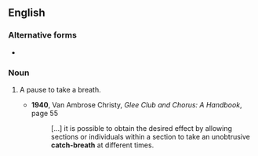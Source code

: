 ==English==

===Alternative forms===
* {{l|en|catch breath}}

===Noun===
{{en-noun|head=[[catch]]-[[breath]]}}

# {{label|en|drama|singing}} A pause to take a breath.
#* '''1940''', Van Ambrose Christy, ''Glee Club and Chorus: A Handbook'', page 55
#*: […] it is possible to obtain the desired effect by allowing sections or individuals within a section to take an unobtrusive '''catch-breath''' at different times.